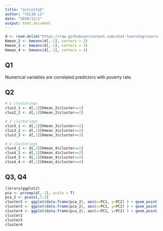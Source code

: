 ```yaml
---
title: "activity5"
author: "YILIN LI"
date: "2019/12/2"
output: html_document
---
```


```r
d <- read.delim("https://raw.githubusercontent.com/stat-learning/course-materials/master/data/poverty.txt")
Kmean_2 <- kmeans(d[,-1], centers = 2)
Kmean_3 <- kmeans(d[,-1], centers = 3)
Kmean_4 <- kmeans(d[,-1], centers = 4)

```
## Q1 
Numerical variables are correlated predictors with poverty rate. 

## Q2 
```r
# 2 clusterings
clus2_1 <- d[,1][Kmean_2$cluster==1]
clus2_2 <- d[,1][Kmean_2$cluster==2]

# 3 clusterings
clus3_1 <- d[,1][Kmean_3$cluster==1]
clus3_2 <- d[,1][Kmean_3$cluster==2]
clus3_3 <- d[,1][Kmean_3$cluster==3]

# 4 clusterings 
clus4_1 <- d[,1][Kmean_4$cluster==1]
clus4_2 <- d[,1][Kmean_4$cluster==2]
clus4_3 <- d[,1][Kmean_4$cluster==3]
clus4_4 <- d[,1][Kmean_4$cluster==4]
```

## Q3, Q4 
```r
library(ggplot2)
pca <- prcomp(d[,-1], scale = T)
pca_2 <- pca$x[,1:2]
cluster2 <- ggplot(data.frame(pca_2), aes(x=PC1, y=PC2) ) + geom_point(color = Kmean_2$cluster)
cluster3 <- ggplot(data.frame(pca_2), aes(x=PC1, y=PC2) ) + geom_point(color = Kmean_3$cluster)
cluster4 <- ggplot(data.frame(pca_2), aes(x=PC1, y=PC2) ) + geom_point(color = Kmean_4$cluster)
cluster2
cluster3
cluster4
```